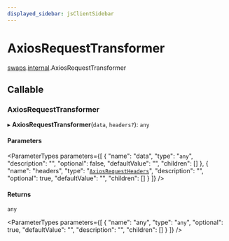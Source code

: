 ```yaml
---
displayed_sidebar: jsClientSidebar
---
```



# AxiosRequestTransformer

[swaps](../../modules/swaps.mdx).[internal](../../swaps/modules/swaps.internal.mdx).AxiosRequestTransformer

## Callable

### AxiosRequestTransformer

▸ **AxiosRequestTransformer**(`data`, `headers?`): `any`

#### Parameters

<ParameterTypes parameters={[
  {
    "name": "data",
    "type": "`any`",
    "description": "",
    "optional": false,
    "defaultValue": "",
    "children": []
  },
  {
    "name": "headers",
    "type": "[`AxiosRequestHeaders`](../../swaps/modules/swaps.internal.mdx#axiosrequestheaders)",
    "description": "",
    "optional": true,
    "defaultValue": "",
    "children": []
  }
]} />

#### Returns

`any`

<ParameterTypes parameters={[
  {
    "name": "any",
    "type": "`any`",
    "optional": true,
    "defaultValue": "",
    "description": "",
    "children": []
  }
]} />
